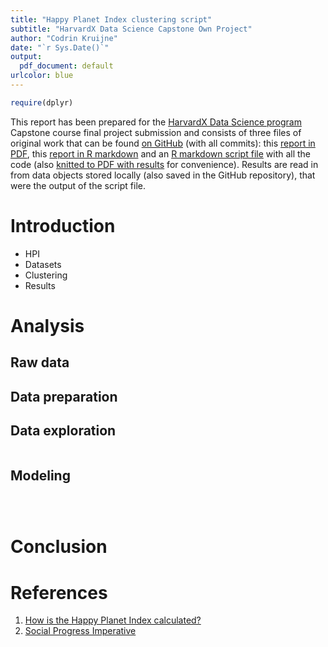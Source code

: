 ```yaml
---
title: "Happy Planet Index clustering script"
subtitle: "HarvardX Data Science Capstone Own Project"
author: "Codrin Kruijne"
date: "`r Sys.Date()`"
output:
  pdf_document: default
urlcolor: blue
---
```


```r
require(dplyr)
```

This report has been prepared for the [HarvardX Data Science program](https://www.edx.org/professional-certificate/harvardx-data-science) Capstone course final project submission and consists of three files of original work that can be found [on GitHub](https://github.com/codrin-kruijne/HappyPlanetIndex) (with all commits): this [report in PDF](), this [report in R markdown]() and an [R markdown script file]() with all the code (also [knitted to PDF with results]() for convenience). Results are read in from data objects stored locally (also saved in the GitHub repository), that were the output of the script file.


# Introduction

- HPI
- Datasets
- Clustering
- Results

# Analysis

## Raw data


## Data preparation


## Data exploration
```r

```

## Modeling

```r

```


```r

```



```r

```

# Conclusion


# References
1. [How is the Happy Planet Index calculated?](http://happyplanetindex.org/about#how)
2. [Social Progress Imperative](https://www.socialprogress.org/index/global)